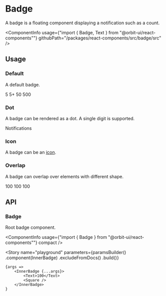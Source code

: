 
<Meta
    title="Components/Badge"
    id="badge"
/>

# Badge

<Tagline>A badge is a floating component displaying a notification such as a count.</Tagline>

<ComponentInfo
    usage={"import { Badge, Text } from \"@orbit-ui/react-components\""}
    githubPath="/packages/react-components/src/badge/src"
/>

## Usage

### Default

A default badge.

<Canvas>
    <Story name="default">
        <Inline gap={8} verticalAlign="center">
            <Badge>
                <Text>5</Text>
                <Square />
            </Badge>
            <Badge>
                <Text>5+</Text>
                <Square />
            </Badge>
            <Badge>
                <Text>50</Text>
                <Square />
            </Badge>
            <Badge>
                <Text>500</Text>
                <Square />
            </Badge>
        </Inline>
    </Story>
</Canvas>

### Dot

A badge can be rendered as a dot. A single digit is supported.

<Canvas>
    <Story name="dot">
        <Inline gap={8} verticalAlign="center">
            <Badge variant="dot" overlap="circle">
                <Circle />
            </Badge>
            <Badge variant="dot" overlap="icon">
                <EmailIcon size="lg" />
            </Badge>
            <Badge variant="dot">
                Notifications
            </Badge>
        </Inline>
    </Story>
</Canvas>

### Icon

A badge can be an [icon](?path=/docs/icon-gallery--page).

<Canvas>
    <Story name="icon">
        <Badge variant="icon" overlap="circle">
            <CheckCircleIcon />
            <Circle />
        </Badge>
    </Story>
</Canvas>

### Overlap

A badge can overlap over elements with different shape.

<Canvas>
    <Story name="overlap">
        <Inline gap={13} verticalAlign="center">
            <Inline gap={8}>
                <Badge>
                    <Text>100</Text>
                    <Square />
                </Badge>
                <Badge variant="dot">
                    <Square />
                </Badge>
                <Badge variant="icon">
                    <CheckCircleIcon />
                    <Square />
                </Badge>
            </Inline>
            <Inline gap={8}>
                <Badge overlap="circle">
                    <Text>100</Text>
                    <Circle />
                </Badge>
                <Badge variant="dot" overlap="circle">
                    <Circle />
                </Badge>
                <Badge variant="icon" overlap="circle">
                    <CheckCircleIcon />
                    <Circle />
                </Badge>
            </Inline>
            <Inline gap={8}>
                <Badge overlap="icon">
                    <Text>100</Text>
                    <EmailIcon size="lg" />
                </Badge>
                <Badge variant="dot" overlap="icon">
                    <EmailIcon size="lg" />
                </Badge>
                <Badge variant="icon" overlap="icon">
                    <CheckCircleIcon />
                    <EmailIcon size="lg" />
                </Badge>
            </Inline>
        </Inline>
    </Story>
</Canvas>

## API

### Badge

Root badge component.

<ComponentInfo
    usage={"import { Badge } from \"@orbit-ui/react-components\""}
    compact
/>

<ArgsTable of={InnerBadge} />

<Story
    name="playground"
    parameters={paramsBuilder()
        .component(InnerBadge)
        .excludeFromDocs()
        .build()}
>
    {args =>
        <InnerBadge {...args}>
            <Text>100</Text>
            <Square />
        </InnerBadge>
    }
</Story>
